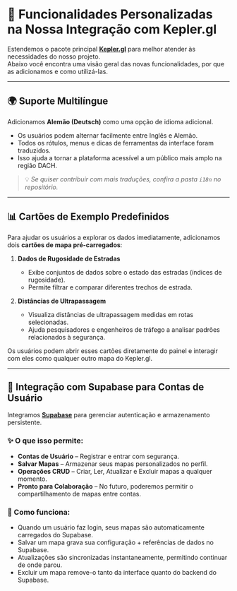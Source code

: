 # 🚀 Funcionalidades Personalizadas na Nossa Integração com Kepler.gl

Estendemos o pacote principal **[Kepler.gl](https://kepler.gl/)** para melhor atender às necessidades do nosso projeto.  
Abaixo você encontra uma visão geral das novas funcionalidades, por que as adicionamos e como utilizá-las.

---

## 🌍 Suporte Multilíngue

Adicionamos **Alemão (Deutsch)** como uma opção de idioma adicional.

- Os usuários podem alternar facilmente entre Inglês e Alemão.
- Todos os rótulos, menus e dicas de ferramentas da interface foram traduzidos.
- Isso ajuda a tornar a plataforma acessível a um público mais amplo na região DACH.

> 💡 _Se quiser contribuir com mais traduções, confira a pasta `i18n` no repositório._

---

## 📊 Cartões de Exemplo Predefinidos

Para ajudar os usuários a explorar os dados imediatamente, adicionamos dois **cartões de mapa pré-carregados**:

1. **Dados de Rugosidade de Estradas**

   - Exibe conjuntos de dados sobre o estado das estradas (índices de rugosidade).
   - Permite filtrar e comparar diferentes trechos de estrada.

2. **Distâncias de Ultrapassagem**
   - Visualiza distâncias de ultrapassagem medidas em rotas selecionadas.
   - Ajuda pesquisadores e engenheiros de tráfego a analisar padrões relacionados à segurança.

Os usuários podem abrir esses cartões diretamente do painel e interagir com eles como qualquer outro mapa do Kepler.gl.

---

## 🔐 Integração com Supabase para Contas de Usuário

Integramos **[Supabase](https://supabase.com/)** para gerenciar autenticação e armazenamento persistente.

### ✨ O que isso permite:

- **Contas de Usuário** – Registrar e entrar com segurança.
- **Salvar Mapas** – Armazenar seus mapas personalizados no perfil.
- **Operações CRUD** – Criar, Ler, Atualizar e Excluir mapas a qualquer momento.
- **Pronto para Colaboração** – No futuro, poderemos permitir o compartilhamento de mapas entre contas.

### 🔧 Como funciona:

- Quando um usuário faz login, seus mapas são automaticamente carregados do Supabase.
- Salvar um mapa grava sua configuração + referências de dados no Supabase.
- Atualizações são sincronizadas instantaneamente, permitindo continuar de onde parou.
- Excluir um mapa remove-o tanto da interface quanto do backend do Supabase.

